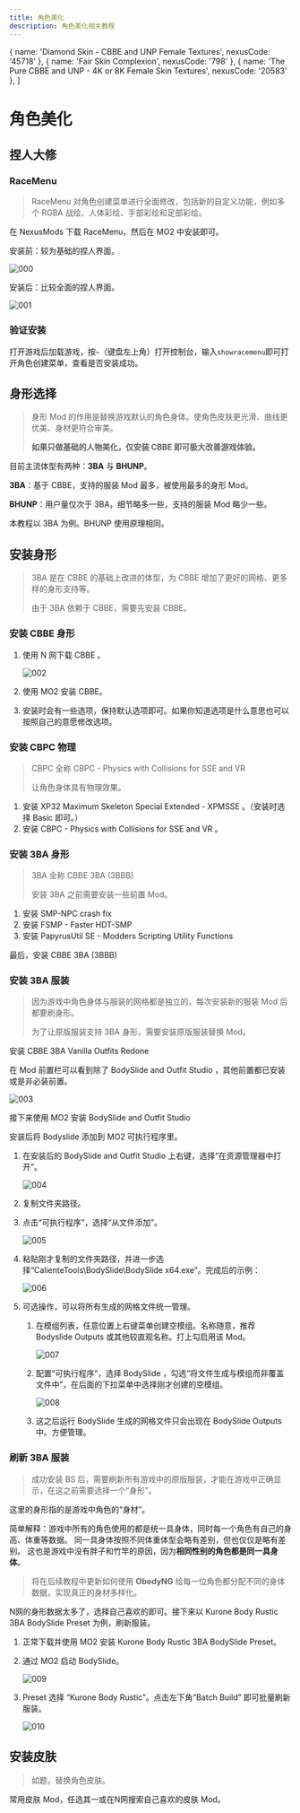 ```yaml
---
title: 角色美化
description: 角色美化相关教程
---
```



   { name: 'Diamond Skin - CBBE and UNP Female Textures', nexusCode: '45718' },
   { name: 'Fair Skin Complexion', nexusCode: '798' },
   { name: 'The Pure CBBE and UNP - 4K or 8K Female Skin Textures', nexusCode: '20583' },
]

# 角色美化

## 捏人大修

### RaceMenu

> RaceMenu 对角色创建菜单进行全面修改，包括新的自定义功能，例如多个 RGBA 战绘、人体彩绘、手部彩绘和足部彩绘。

在 NexusMods 下载 RaceMenu，然后在 MO2 中安装即可。

安装前：较为基础的捏人界面。

![000](./imgs/000.jpg)

安装后：比较全面的捏人界面。

![001](./imgs/001.webp)

### 验证安装

打开游戏后加载游戏，按`~`（键盘左上角）打开控制台，输入`showracemenu`即可打开角色创建菜单，查看是否安装成功。

## 身形选择

> 身形 Mod 的作用是替换游戏默认的角色身体。使角色皮肤更光滑、曲线更优美、身材更符合审美。
> 
> **如果只做基础的人物美化，仅安装 <NexusmodsPage nexusCode="198"> CBBE </NexusmodsPage> 即可极大改善游戏体验。**

目前主流体型有两种：**3BA** 与 **BHUNP**。

**3BA**：基于 CBBE，支持的服装 Mod 最多，被使用最多的身形 Mod。

**BHUNP**：用户量仅次于 3BA，细节略多一些，支持的服装 Mod 略少一些。

本教程以 3BA 为例。BHUNP 使用原理相同。


## 安装身形

> 3BA 是在 CBBE 的基础上改进的体型，为 CBBE 增加了更好的网格、更多样的身形支持等。
>
> 由于 3BA 依赖于 CBBE，需要先安装 CBBE。

### 安装 CBBE 身形

1. 使用 N 网下载 <NexusmodsPage nexusCode="198"> CBBE </NexusmodsPage>。

   ![002](./imgs/002.png)

2. 使用 MO2 安装 CBBE。

3. 安装时会有一些选项，保持默认选项即可。如果你知道选项是什么意思也可以按照自己的意愿修改选项。

### 安装 CBPC 物理

> CBPC 全称 CBPC - Physics with Collisions for SSE and VR
>
> 让角色身体具有物理效果。

1. 安装 <NexusmodsPage nexusCode="1988"> XP32 Maximum Skeleton Special Extended - XPMSSE </NexusmodsPage>。（安装时选择 Basic 即可。）
2. 安装 <NexusmodsPage nexusCode="21224"> CBPC - Physics with Collisions for SSE and VR </NexusmodsPage>。

### 安装 3BA 身形
> 3BA 全称 CBBE 3BA (3BBB)
>
> 安装 3BA 之前需要安装一些前置 Mod。

1. 安装 <NexusmodsPage nexusCode="91616"> SMP-NPC crash fix </NexusmodsPage>
2. 安装 <NexusmodsPage nexusCode="57339"> FSMP - Faster HDT-SMP </NexusmodsPage>
3. 安装 <NexusmodsPage nexusCode="13048"> PapyrusUtil SE - Modders Scripting Utility Functions </NexusmodsPage>

最后，安装 <NexusmodsPage nexusCode="30174"> CBBE 3BA (3BBB) </NexusmodsPage>

### 安装 3BA 服装

> 因为游戏中角色身体与服装的网格都是独立的，每次安装新的服装 Mod 后都要刷身形。
>
> 为了让原版服装支持 3BA 身形，需要安装原版服装替换 Mod。

安装 <NexusmodsPage nexusCode="109194"> CBBE 3BA Vanilla Outfits Redone </NexusmodsPage>

在 Mod 前置栏可以看到除了 BodySlide and Outfit Studio ，其他前置都已安装或是非必装前置。

![003](./imgs/003.png)

接下来使用 MO2 安装 <NexusmodsPage nexusCode="201"> BodySlide and Outfit Studio </NexusmodsPage>

安装后将 Bodyslide 添加到 MO2 可执行程序里。

1. 在安装后的 BodySlide and Outfit Studio 上右键，选择“在资源管理器中打开”。
   
   ![004](./imgs/004.png)

2. 复制文件夹路径。

3. 点击“可执行程序”，选择“从文件添加”。
   
   ![005](./imgs/005.png)

4. 粘贴刚才复制的文件夹路径，并进一步选择“CalienteTools\BodySlide\BodySlide x64.exe”。完成后的示例：

   ![006](./imgs/006.png)

5. 可选操作，可以将所有生成的网格文件统一管理。

   1. 在模组列表，任意位置上右键菜单创建空模组。名称随意，推荐 Bodyslide Outputs 或其他较直观名称。打上勾启用该 Mod。
   
      ![007](./imgs/007.png)
   
   2. 配置“可执行程序”，选择 BodySlide ，勾选“将文件生成与模组而非覆盖文件中”，在后面的下拉菜单中选择刚才创建的空模组。
   
      ![008](./imgs/008.png) 
   
   3. 这之后运行 BodySlide 生成的网格文件只会出现在 BodySlide Outputs 中。方便管理。

### 刷新 3BA 服装

> 成功安装 BS 后，需要刷新所有游戏中的原版服装，才能在游戏中正确显示，在这之前需要选择一个“身形”。
 
这里的身形指的是游戏中角色的“身材”。

简单解释：游戏中所有的角色使用的都是统一具身体，同时每一个角色有自己的身高、体重等数据。
同一具身体按照不同体重体型会略有差别，但也仅仅是略有差别。
这也是游戏中没有胖子和竹竿的原因，因为**相同性别的角色都是同一具身体**。

> 将在后续教程中更新如何使用 **ObodyNG** 给每一位角色都分配不同的身体数据，实现真正的身材多样化。

N网的身形数据太多了，选择自己喜欢的即可。接下来以 <NexusmodsPage nexusCode="74455"> Kurone Body Rustic 3BA BodySlide Preset </NexusmodsPage> 为例，刷新服装。

1. 正常下载并使用 MO2 安装 Kurone Body Rustic 3BA BodySlide Preset。

2. 通过 MO2 启动 BodySlide。

   ![009](./imgs/009.png)

3. Preset 选择 “Kurone Body Rustic”。点击左下角“Batch Build” 即可批量刷新服装。

   ![010](./imgs/010.png)

## 安装皮肤

> 如题，替换角色皮肤。

常用皮肤 Mod，任选其一或在N网搜索自己喜欢的皮肤 Mod。

<ModList modList={skinMods} />
